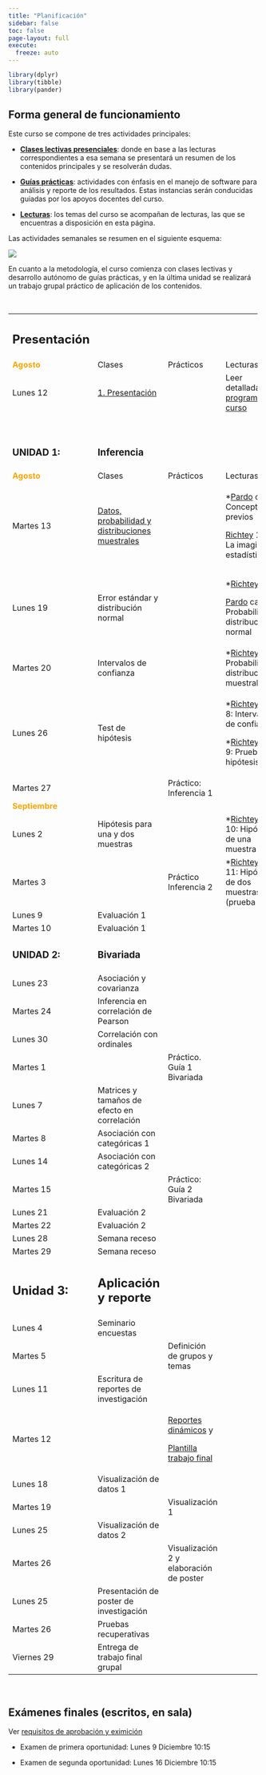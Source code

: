 ```yaml
---
title: "Planificación"
sidebar: false
toc: false
page-layout: full
execute:
  freeze: auto 
---
```


```r
library(dplyr)
library(tibble)
library(pander)
```

## Forma general de funcionamiento

Este curso se compone de tres actividades principales:

-   <i class="fas fa-chalkboard-teacher"></i> [**Clases lectivas presenciales**](): donde en base a las lecturas correspondientes a esa semana se presentará un resumen de los contenidos principales y se resolverán dudas.

-   <i class="fas fa-user-edit"></i> [**Guías prácticas**](): actividades con énfasis en el manejo de software para análisis y reporte de los resultados. Estas instancias serán conducidas guiadas por los apoyos docentes del curso.

-   <i class="fas fa-book-reader"></i> [**Lecturas**](): los temas del curso se acompañan de lecturas, las que se encuentras a disposición en esta página.

Las actividades semanales se resumen en el siguiente esquema:

![](images/paste-1.png)

En cuanto a la metodología, el curso comienza con clases lectivas y desarrollo autónomo de guías prácticas, y en la última unidad se realizará un trabajo grupal práctico de aplicación de los contenidos.

<br>

+----------------------------------------------+-----------------------------------------------------------------------------+-------------------------------------------------------------------------------------+---------------------------------------------------------------------------------------+
| ## Presentación                              |                                                                             |                                                                                     |                                                                                       |
+----------------------------------------------+-----------------------------------------------------------------------------+-------------------------------------------------------------------------------------+---------------------------------------------------------------------------------------+
| <font color="orange"> **Agosto** </font>     | <i class="fas fa-chalkboard-teacher"></i> Clases                            | <i class="fas fa-user-edit"></i> Prácticos                                          | <i class="fas fa-book-reader"></i> Lecturas                                           |
+----------------------------------------------+-----------------------------------------------------------------------------+-------------------------------------------------------------------------------------+---------------------------------------------------------------------------------------+
| Lunes 12                                     | [1. Presentación](/content/01-content.html)                                 |                                                                                     | Leer detalladamente [programa del curso](/syllabus.html)                              |
+----------------------------------------------+-----------------------------------------------------------------------------+-------------------------------------------------------------------------------------+---------------------------------------------------------------------------------------+
| <br>                                         | <br>                                                                        |                                                                                     |                                                                                       |
|                                              |                                                                             |                                                                                     |                                                                                       |
| ### UNIDAD 1:                                | ### Inferencia                                                              |                                                                                     |                                                                                       |
+----------------------------------------------+-----------------------------------------------------------------------------+-------------------------------------------------------------------------------------+---------------------------------------------------------------------------------------+
| <font color="orange"> **Agosto** </font>     | <i class="fas fa-chalkboard-teacher"></i> Clases                            | <i class="fas fa-user-edit"></i> Prácticos                                          | <i class="fas fa-book-reader"></i> Lecturas                                           |
+----------------------------------------------+-----------------------------------------------------------------------------+-------------------------------------------------------------------------------------+---------------------------------------------------------------------------------------+
| Martes 13                                    | [Datos, probabilidad y distribuciones muestrales](/content/02-content.html) |                                                                                     | \*[Pardo](/files/textos/Pardo.pdf) cap 2 Conceptos previos                            |
|                                              |                                                                             |                                                                                     |                                                                                       |
|                                              |                                                                             |                                                                                     | [Richtey](/files/textos/Ritchey.pdf) 1-21 : La imaginación estadística                |
+----------------------------------------------+-----------------------------------------------------------------------------+-------------------------------------------------------------------------------------+---------------------------------------------------------------------------------------+
| Lunes 19                                     | Error estándar y distribución normal                                        |                                                                                     | \*[Richtey](/files/textos/Ritchey.pdf) cap 6                                          |
|                                              |                                                                             |                                                                                     |                                                                                       |
|                                              |                                                                             |                                                                                     | [Pardo](/files/textos/Pardo.pdf) cap 6 Probabilidad y distribución normal             |
+----------------------------------------------+-----------------------------------------------------------------------------+-------------------------------------------------------------------------------------+---------------------------------------------------------------------------------------+
| Martes 20                                    | Intervalos de confianza                                                     |                                                                                     | \*[Richtey](/files/textos/Ritchey.pdf) cap 7 Probabilidad y distribuciones muestrales |
+----------------------------------------------+-----------------------------------------------------------------------------+-------------------------------------------------------------------------------------+---------------------------------------------------------------------------------------+
| Lunes 26                                     | Test de hipótesis                                                           |                                                                                     | \*[Richtey](/files/textos/Ritchey.pdf) cap 8: Intervalos de confianza                 |
|                                              |                                                                             |                                                                                     |                                                                                       |
|                                              |                                                                             |                                                                                     | \*[Richtey](/files/textos/Ritchey.pdf) cap 9: Prueba de hipótesis                     |
+----------------------------------------------+-----------------------------------------------------------------------------+-------------------------------------------------------------------------------------+---------------------------------------------------------------------------------------+
| Martes 27                                    |                                                                             | Práctico: Inferencia 1                                                              |                                                                                       |
+----------------------------------------------+-----------------------------------------------------------------------------+-------------------------------------------------------------------------------------+---------------------------------------------------------------------------------------+
| <font color="orange"> **Septiembre** </font> |                                                                             |                                                                                     |                                                                                       |
+----------------------------------------------+-----------------------------------------------------------------------------+-------------------------------------------------------------------------------------+---------------------------------------------------------------------------------------+
| Lunes 2                                      | Hipótesis para una y dos muestras                                           |                                                                                     | \*[Richtey](/files/textos/Ritchey.pdf) cap 10: Hipótesis de una muestra               |
+----------------------------------------------+-----------------------------------------------------------------------------+-------------------------------------------------------------------------------------+---------------------------------------------------------------------------------------+
| Martes 3                                     |                                                                             | Práctico Inferencia 2                                                               | \*[Richtey](/files/textos/Ritchey.pdf) cap 11: Hipótesis de dos muestras (prueba t)   |
+----------------------------------------------+-----------------------------------------------------------------------------+-------------------------------------------------------------------------------------+---------------------------------------------------------------------------------------+
| Lunes 9                                      | Evaluación 1                                                                |                                                                                     |                                                                                       |
+----------------------------------------------+-----------------------------------------------------------------------------+-------------------------------------------------------------------------------------+---------------------------------------------------------------------------------------+
| Martes 10                                    | Evaluación 1                                                                |                                                                                     |                                                                                       |
+----------------------------------------------+-----------------------------------------------------------------------------+-------------------------------------------------------------------------------------+---------------------------------------------------------------------------------------+
| ### UNIDAD 2:                                | ### Bivariada                                                               |                                                                                     |                                                                                       |
+----------------------------------------------+-----------------------------------------------------------------------------+-------------------------------------------------------------------------------------+---------------------------------------------------------------------------------------+
| Lunes 23                                     | Asociación y covarianza                                                     |                                                                                     |                                                                                       |
+----------------------------------------------+-----------------------------------------------------------------------------+-------------------------------------------------------------------------------------+---------------------------------------------------------------------------------------+
| Martes 24                                    | Inferencia en correlación de Pearson                                        |                                                                                     |                                                                                       |
+----------------------------------------------+-----------------------------------------------------------------------------+-------------------------------------------------------------------------------------+---------------------------------------------------------------------------------------+
| Lunes 30                                     | Correlación con ordinales                                                   |                                                                                     |                                                                                       |
+----------------------------------------------+-----------------------------------------------------------------------------+-------------------------------------------------------------------------------------+---------------------------------------------------------------------------------------+
| Martes 1                                     |                                                                             | Práctico. Guía 1 Bivariada                                                          |                                                                                       |
+----------------------------------------------+-----------------------------------------------------------------------------+-------------------------------------------------------------------------------------+---------------------------------------------------------------------------------------+
| Lunes 7                                      | Matrices y tamaños de efecto en correlación                                 |                                                                                     |                                                                                       |
+----------------------------------------------+-----------------------------------------------------------------------------+-------------------------------------------------------------------------------------+---------------------------------------------------------------------------------------+
| Martes 8                                     | Asociación con categóricas 1                                                |                                                                                     |                                                                                       |
+----------------------------------------------+-----------------------------------------------------------------------------+-------------------------------------------------------------------------------------+---------------------------------------------------------------------------------------+
| Lunes 14                                     | Asociación con categóricas 2                                                |                                                                                     |                                                                                       |
+----------------------------------------------+-----------------------------------------------------------------------------+-------------------------------------------------------------------------------------+---------------------------------------------------------------------------------------+
| Martes 15                                    |                                                                             | Práctico: Guía 2 Bivariada                                                          |                                                                                       |
+----------------------------------------------+-----------------------------------------------------------------------------+-------------------------------------------------------------------------------------+---------------------------------------------------------------------------------------+
| Lunes 21                                     | Evaluación 2                                                                |                                                                                     |                                                                                       |
+----------------------------------------------+-----------------------------------------------------------------------------+-------------------------------------------------------------------------------------+---------------------------------------------------------------------------------------+
| Martes 22                                    | Evaluación 2                                                                |                                                                                     |                                                                                       |
+----------------------------------------------+-----------------------------------------------------------------------------+-------------------------------------------------------------------------------------+---------------------------------------------------------------------------------------+
| Lunes 28                                     | Semana receso                                                               |                                                                                     |                                                                                       |
+----------------------------------------------+-----------------------------------------------------------------------------+-------------------------------------------------------------------------------------+---------------------------------------------------------------------------------------+
| Martes 29                                    | Semana receso                                                               |                                                                                     |                                                                                       |
+----------------------------------------------+-----------------------------------------------------------------------------+-------------------------------------------------------------------------------------+---------------------------------------------------------------------------------------+
| ## Unidad 3:                                 | ## Aplicación y reporte                                                     |                                                                                     |                                                                                       |
+----------------------------------------------+-----------------------------------------------------------------------------+-------------------------------------------------------------------------------------+---------------------------------------------------------------------------------------+
| Lunes 4                                      | Seminario encuestas                                                         |                                                                                     |                                                                                       |
+----------------------------------------------+-----------------------------------------------------------------------------+-------------------------------------------------------------------------------------+---------------------------------------------------------------------------------------+
| Martes 5                                     |                                                                             | Definición de grupos y temas                                                        |                                                                                       |
+----------------------------------------------+-----------------------------------------------------------------------------+-------------------------------------------------------------------------------------+---------------------------------------------------------------------------------------+
| Lunes 11                                     | Escritura de reportes de investigación                                      |                                                                                     |                                                                                       |
+----------------------------------------------+-----------------------------------------------------------------------------+-------------------------------------------------------------------------------------+---------------------------------------------------------------------------------------+
| Martes 12                                    |                                                                             | [Reportes dinámicos](/assignment/01-practico.html) y                                |                                                                                       |
|                                              |                                                                             |                                                                                     |                                                                                       |
|                                              |                                                                             | [Plantilla trabajo final](https://correlacional.netlify.app/assignment/09-practico) |                                                                                       |
+----------------------------------------------+-----------------------------------------------------------------------------+-------------------------------------------------------------------------------------+---------------------------------------------------------------------------------------+
| Lunes 18                                     | Visualización de datos 1                                                    |                                                                                     |                                                                                       |
+----------------------------------------------+-----------------------------------------------------------------------------+-------------------------------------------------------------------------------------+---------------------------------------------------------------------------------------+
| Martes 19                                    |                                                                             | Visualización 1                                                                     |                                                                                       |
+----------------------------------------------+-----------------------------------------------------------------------------+-------------------------------------------------------------------------------------+---------------------------------------------------------------------------------------+
| Lunes 25                                     | Visualización de datos 2                                                    |                                                                                     |                                                                                       |
+----------------------------------------------+-----------------------------------------------------------------------------+-------------------------------------------------------------------------------------+---------------------------------------------------------------------------------------+
| Martes 26                                    |                                                                             | Visualización 2 y elaboración de poster                                             |                                                                                       |
+----------------------------------------------+-----------------------------------------------------------------------------+-------------------------------------------------------------------------------------+---------------------------------------------------------------------------------------+
| Lunes 25                                     | Presentación de poster de investigación                                     |                                                                                     |                                                                                       |
+----------------------------------------------+-----------------------------------------------------------------------------+-------------------------------------------------------------------------------------+---------------------------------------------------------------------------------------+
| Martes 26                                    | Pruebas recuperativas                                                       |                                                                                     |                                                                                       |
+----------------------------------------------+-----------------------------------------------------------------------------+-------------------------------------------------------------------------------------+---------------------------------------------------------------------------------------+
| Viernes 29                                   | Entrega de trabajo final grupal                                             |                                                                                     |                                                                                       |
+----------------------------------------------+-----------------------------------------------------------------------------+-------------------------------------------------------------------------------------+---------------------------------------------------------------------------------------+

<br>

## Exámenes finales (escritos, en sala)

Ver [requisitos de aprobación y eximición](https://correlacional.netlify.app/syllabus#requisitos-de-aprobaci%C3%B3n)

-   Examen de primera oportunidad: Lunes 9 Diciembre 10:15

-   Examen de segunda oportunidad: Lunes 16 Diciembre 10:15